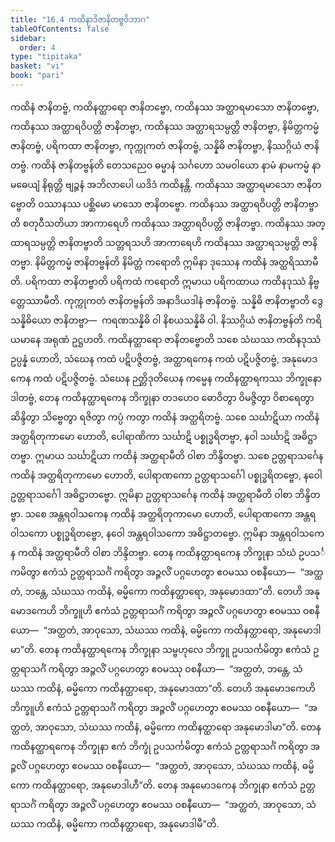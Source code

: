 ```yaml
---
title: "16.4 ကထိနာဒိဇာနိတဗ္ဗဝိဘာဂ"
tableOfContents: false
sidebar:
  order: 4
type: "tipitaka"
basket: "vi"
book: "pari"
---
```



<DynamicBreadcrumb />

<Division number="412" book="pari">

<Paragraph number="1904" book="pari">
ကထိနံ ဇာနိတဗ္ဗံ, ကထိနတ္ထာရော ဇာနိတဗ္ဗော, ကထိနဿ အတ္ထာရမာသော ဇာနိတဗ္ဗော, ကထိနဿ အတ္ထာရဝိပတ္တိ ဇာနိတဗ္ဗာ, ကထိနဿ အတ္ထာရသမ္ပတ္တိ ဇာနိတဗ္ဗာ, နိမိတ္တကမ္မံ ဇာနိတဗ္ဗံ, ပရိကထာ ဇာနိတဗ္ဗာ, ကုက္ကုကတံ ဇာနိတဗ္ဗံ, သန္နိဓိ ဇာနိတဗ္ဗာ, နိဿဂ္ဂိယံ ဇာနိတဗ္ဗံ.
</Paragraph>

<Paragraph number="1905" book="pari">
<Emphasis>ကထိနံ ဇာနိတဗ္ဗန်</Emphasis>တိ တေသညေဝ ဓမ္မာနံ သင်္ဂဟော သမဝါယော နာမံ နာမကမ္မံ နာမဓေယျံ နိရုတ္တိ ဗျဉ္ဇနံ အဘိလာပေါ ယဒိဒံ ကထိနန္တိ.
</Paragraph>

<Paragraph number="1906" book="pari">
<Emphasis>ကထိနဿ အတ္ထာရမာသော ဇာနိတဗ္ဗော</Emphasis>တိ ဝဿာနဿ ပစ္ဆိမော မာသော ဇာနိတဗ္ဗော.
</Paragraph>

<Paragraph number="1907" book="pari">
<Emphasis>ကထိနဿ အတ္ထာရဝိပတ္တိ ဇာနိတဗ္ဗာ</Emphasis>တိ စတုဝီသတိယာ အာကာရေဟိ ကထိနဿ အတ္ထာရဝိပတ္တိ ဇာနိတဗ္ဗာ.
</Paragraph>

<Paragraph number="1908" book="pari">
<Emphasis>ကထိနဿ အတ္ထာရသမ္ပတ္တိ ဇာနိတဗ္ဗာ</Emphasis>တိ သတ္တရသဟိ အာကာရေဟိ ကထိနဿ အတ္ထာရသမ္ပတ္တိ ဇာနိတဗ္ဗာ.
</Paragraph>

<Paragraph number="1909" book="pari">
<Emphasis>နိမိတ္တကမ္မံ ဇာနိတဗ္ဗန်</Emphasis>တိ နိမိတ္တံ ကရောတိ ဣမိနာ ဒုဿေန ကထိနံ အတ္ထရိဿာမီတိ.
</Paragraph>

<Paragraph number="1910" book="pari">
<Emphasis>ပရိကထာ ဇာနိတဗ္ဗာ</Emphasis>တိ ပရိကထံ ကရောတိ ဣမာယ ပရိကထာယ ကထိနဒုဿံ နိဗ္ဗတ္တေဿာမီတိ.
</Paragraph>

<Paragraph number="1911" book="pari">
<Emphasis>ကုက္ကုကတံ ဇာနိတဗ္ဗန်</Emphasis>တိ အနာဒိယဒါနံ ဇာနိတဗ္ဗံ.
</Paragraph>

<Paragraph number="1912" book="pari">
<Emphasis>သန္နိဓိ ဇာနိတဗ္ဗာ</Emphasis>တိ ဒွေ သန္နိဓိယော ဇာနိတဗ္ဗာ—  ကရဏသန္နိဓိ ဝါ နိစယသန္နိဓိ ဝါ.
</Paragraph>

<Paragraph number="1913" book="pari">
<Emphasis>နိဿဂ္ဂိယံ ဇာနိတဗ္ဗန်</Emphasis>တိ ကရိယမာနေ အရုဏံ ဥဋ္ဌဟတိ.
</Paragraph>

<Paragraph number="1914" book="pari">
<Emphasis>ကထိနတ္ထာရော ဇာနိတဗ္ဗော</Emphasis>တိ သစေ သံဃဿ ကထိနဒုဿံ ဥပ္ပန္နံ ဟောတိ, သံဃေန ကထံ ပဋိပဇ္ဇိတဗ္ဗံ, အတ္ထာရကေန ကထံ ပဋိပဇ္ဇိတဗ္ဗံ, အနုမောဒကေန ကထံ ပဋိပဇ္ဇိတဗ္ဗံ.
</Paragraph>

</Division>
<Division number="413" book="pari">

<Paragraph number="1915" book="pari">
သံဃေန ဉတ္တိဒုတိယေန ကမ္မေန ကထိနတ္ထာရကဿ ဘိက္ခုနော ဒါတဗ္ဗံ, တေန ကထိနတ္ထာရကေန ဘိက္ခုနာ တဒဟေဝ ဓောဝိတွာ ဝိမဇ္ဇိတွာ ဝိစာရေတွာ ဆိန္ဒိတွာ သိဗ္ဗေတွာ ရဇိတွာ ကပ္ပံ ကတွာ ကထိနံ အတ္ထရိတဗ္ဗံ. သစေ သင်္ဃာဋိယာ ကထိနံ အတ္ထရိတုကာမော ဟောတိ, ပေါရာဏိကာ သင်္ဃာဋိ ပစ္စုဒ္ဓရိတဗ္ဗာ, နဝါ သင်္ဃာဋိ အဓိဋ္ဌာတဗ္ဗာ. ဣမာယ သင်္ဃာဋိယာ ကထိနံ အတ္ထရာမီတိ ဝါစာ ဘိန္ဒိတဗ္ဗာ. သစေ ဥတ္တရာသင်္ဂေန ကထိနံ အတ္ထရိတုကာမော ဟောတိ, ပေါရာဏကော ဥတ္တရာသင်္ဂေါ ပစ္စုဒ္ဓရိတဗ္ဗော, နဝေါ ဥတ္တရာသင်္ဂေါ အဓိဋ္ဌာတဗ္ဗော. ဣမိနာ ဥတ္တရာသင်္ဂေန ကထိနံ အတ္ထရာမီတိ ဝါစာ ဘိန္ဒိတဗ္ဗာ. သစေ အန္တရဝါသကေန ကထိနံ အတ္ထရိတုကာမော ဟောတိ, ပေါရာဏကော အန္တရဝါသကော ပစ္စုဒ္ဓရိတဗ္ဗော, နဝေါ အန္တရဝါသကော အဓိဋ္ဌာတဗ္ဗော. ဣမိနာ အန္တရဝါသကေန ကထိနံ အတ္ထရာမီတိ ဝါစာ ဘိန္ဒိတဗ္ဗာ. တေန ကထိနတ္ထာရကေန ဘိက္ခုနာ သံဃံ ဥပသင်္ကမိတွာ ဧကံသံ ဥတ္တရာသင်္ဂံ ကရိတွာ အဉ္ဇလိံ ပဂ္ဂဟေတွာ ဧဝမဿ ဝစနီယော—  “အတ္ထတံ, ဘန္တေ, သံဃဿ ကထိနံ, ဓမ္မိကော ကထိနတ္ထာရော, အနုမောဒထာ”တိ. တေဟိ အနုမောဒကေဟိ ဘိက္ခူဟိ ဧကံသံ ဥတ္တရာသင်္ဂံ ကရိတွာ အဉ္ဇလိံ ပဂ္ဂဟေတွာ ဧဝမဿ ဝစနီယော—  “အတ္ထတံ, အာဝုသော, သံဃဿ ကထိနံ, ဓမ္မိကော ကထိနတ္ထာရော, အနုမောဒါမာ”တိ. တေန ကထိနတ္ထာရကေန ဘိက္ခုနာ သမ္ဗဟုလေ ဘိက္ခူ ဥပသင်္ကမိတွာ ဧကံသံ ဥတ္တရာသင်္ဂံ ကရိတွာ အဉ္ဇလိံ ပဂ္ဂဟေတွာ ဧဝမဿု ဝစနီယာ—  “အတ္ထတံ, ဘန္တေ, သံဃဿ ကထိနံ, ဓမ္မိကော ကထိနတ္ထာရော, အနုမောဒထာ”တိ. တေဟိ အနုမောဒကေဟိ ဘိက္ခူဟိ ဧကံသံ ဥတ္တရာသင်္ဂံ ကရိတွာ အဉ္ဇလိံ ပဂ္ဂဟေတွာ ဧဝမဿ ဝစနီယော—  “အတ္ထတံ, အာဝုသော, သံဃဿ ကထိနံ, ဓမ္မိကော ကထိနတ္ထာရော အနုမောဒါမာ”တိ. တေန ကထိနတ္ထာရကေန ဘိက္ခုနာ ဧကံ ဘိက္ခုံ ဥပသင်္ကမိတွာ ဧကံသံ ဥတ္တရာသင်္ဂံ ကရိတွာ အဉ္ဇလိံ ပဂ္ဂဟေတွာ ဧဝမဿ ဝစနီယော—  “အတ္ထတံ, အာဝုသော, သံဃဿ ကထိနံ, ဓမ္မိကော ကထိနတ္ထာရော, အနုမောဒါဟီ”တိ. တေန အနုမောဒကေန ဘိက္ခုနာ ဧကံသံ ဥတ္တရာသင်္ဂံ ကရိတွာ အဉ္ဇလိံ ပဂ္ဂဟေတွာ ဧဝမဿ ဝစနီယော—  “အတ္ထတံ, အာဝုသော, သံဃဿ ကထိနံ, ဓမ္မိကော ကထိနတ္ထာရော, အနုမောဒါမီ”တိ.
</Paragraph>
</Division>